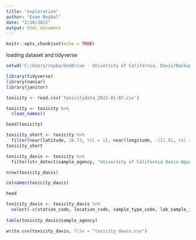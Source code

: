 ```yaml
---
title: "exploration"
author: "Evan Roybal"
date: "2/10/2022"
output: html_document
---
```


```r
knitr::opts_chunk$set(echo = TRUE)
```

loading dataset and tidyverse
```r
setwd('C:/Users/royba/OneDrive - University of California, Davis/Backup/Documents/github/BIS15W2022_eroybal/Class Project')

library(tidyverse)
library(naniar)
library(janitor)

toxicity <- read.csv('toxicitydata_2022-01-07.csv')

toxicity <- toxicity %>%
  clean_names()

head(toxicity)

toxicity_short <- toxicity %>%
  filter(near(latitude, 38.73, tol = 1), near(longitude, -121.81, tol = 1))
toxicity_short

toxicity_davis <- toxicity %>%
  filter(str_detect(sample_agency, "University of California Davis-Aquatic Toxicology Lab"))

nrow(toxicity_davis)

colnames(toxicity_davis)

head

toxicity_davis <- toxicity_davis %>%
  select(-c(station_code, location_code, sample_type_code, lab_sample_id, batch_verification_code, compliance_code, sample_comments, collection_comments, tox_test_comments, time_point_comments, tox_result_comments, tox_batch_comments, event_code, protocol_code, lab_submission_code, location_detail_wq_comments, sample_id))
         
table(toxicity_davis$sample_agency)

write.csv(toxicity_davis, file = "toxicity_davis.csv")

```


